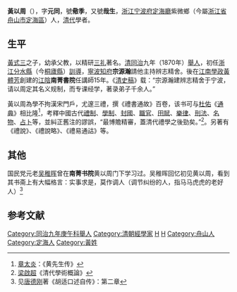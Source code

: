 '''黃以周'''（{{bd|1828年||1899年|catIdx=H黃}}），字'''元同'''，號'''儆季'''，又號'''哉生'''，[[浙江|浙江]][[宁波府|宁波府]][[定海廳|定海廳]]紫微鄉（今屬[[浙江省|浙江省]][[舟山市|舟山市]][[定海區|定海區]]）人，[[清代|清代]]學者。

==生平==
[[黃式三|黃式三]]之子，幼承父教，以精研[[三礼|三礼]]著名。[[清|清]][[同治|同治]]九年（1870年）[[舉人|舉人]]，初任[[浙江|浙江]][[分水縣|分水縣]]（今[[桐廬縣|桐廬縣]]）[[訓導|訓導]]，[[寧波|寧波]][[知府|知府]]'''宗源瀚'''請他主持辨志精舍。後在[[江南|江南]][[學政|學政]][[黃體芳|黃體芳]]創建的[[江陰|江陰]]'''南菁書院'''任講師15年。《[[清史稿|清史稿]]》载：“宗源瀚建辨志精舍于宁波，请以周定其名义规制，而专课经学，著录弟子千余人。”

黃以周為學不拘漢宋門戶，尤邃三禮，撰《禮書通故》百卷，该书可与[[杜佑|杜佑]]《[[通典|通典]]》相比隆<ref>[[章太炎|章太炎]]：《黄先生传》</ref>，考釋中國古代[[禮制|禮制]]、[[中國教育史|學制]]、[[封國|封國]]、[[中國古代職官|職官]]、[[賦稅|田賦]]、[[音乐|樂律]]、[[刑法|刑法]]、[[名物|名物]]、[[占卜|占卜]]等，並糾正舊注的謬誤，“最博贍精審，蓋清代禮學之後勁矣。”<ref>[[梁啟超|梁啟超]]《清代學術概論》</ref>。另著有《禮說》、《禮說略》、《禮易通詁》等。

==其他==
国民党元老[[吴稚晖|吴稚晖]]曾在'''南菁书院'''黄以周门下学习过。吴稚晖回忆初见黄以周，看到其书斋上有大幅格言：实事求是，莫作调人（调节纠纷的人，指马马虎虎的老好人）<ref>见[[唐德刚|唐德刚]]著《胡适口述自传》：第二章</ref>

== 参考文献 ==
{{Reflist|30em}}

{{DEFAULTSORT:Huang黃}}
[[Category:同治九年庚午科舉人|Category:同治九年庚午科舉人]]
[[Category:清朝經學家|Category:清朝經學家]]
[[Category:清朝作家|H]]
[[Category:清朝思想家|H]]
[[Category:舟山人|Category:舟山人]]
[[Category:定海人|Category:定海人]]
[[Category:黃姓|Category:黃姓]]